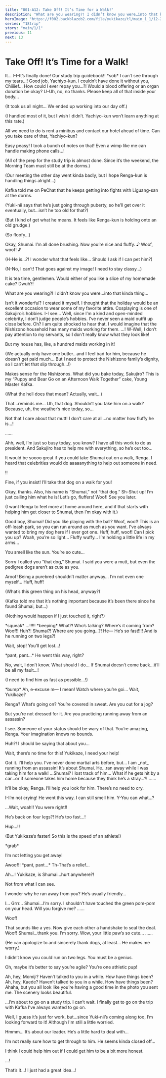 ```yaml
---
title: "001-A12: Take Off! It’s Time for a Walk!"
description: "What are you wearing?! I didn’t know you were…into that kinda thing…"
heroImage: "https://f002.backblazeb2.com/file/yukikaze/tl/main_1_1/12-2.jpg"
series: "18trip"
story: "main/1/1"
previous: 11
next: 13
---
```



# Take Off! It’s Time for a Walk!

<Divider loc="HAMA Tours - Office Floor" />

<StoryImg src="https://f002.backblazeb2.com/file/yukikaze/tl/main_1_1/12-1.jpg" alt="1" />

<Bubble character="Yachiyo">
It… I-I-It’s finally done! Our study trip guidebook!! &ast;sob&ast; I can’t see through my tears…!
</Bubble>

<Bubble mc>
Good job, Yachiyo-kun.
</Bubble>

<Bubble character="Yachiyo">
I couldn’t have done it without you, Chiiiief… How could I ever repay you…?! Would a blood offering or an organ donation be okay?
</Bubble>

<Bubble mc>
U-Uh, no, no thanks. Please keep all of that inside your body…

<p class="t">(It took us all night… We ended up working into our day off.)</p>

<p class="t">(I handled most of it, but I wish I didn’t. Yachiyo-kun won’t learn anything at this rate.)</p>

All we need to do is rent a minibus and contact our hotel ahead of time. Can you take care of that, Yachiyo-kun?
</Bubble>

<Bubble character="Yachiyo">
Easy peasy! I took a bunch of notes on that! Even a wimp like me can handle making phone calls…!
</Bubble>

<Bubble mc>
<p class="t">(All of the prep for the study trip is almost done. Since it’s the weekend, the Morning Team must still be at the dorms.)</p>

<p class="t">(Our meeting the other day went kinda badly, but I hope Renga-kun is handling things alright…)</p>

Kafka told me on PeChat that he keeps getting into fights with Liguang-san at the dorms.

<p class="t">(Yuki-nii says that he’s just going through puberty, so he’ll get over it eventually, but…isn’t he too old for that?)</p>

<p class="t">(But I kind of get what he means. It feels like Renga-kun is holding onto an old grudge.)</p>
</Bubble>

<Divider loc="HAMA House - Living Room" />

<Bubble character="Renga">
<p class="t">(So floofy…)</p>
</Bubble>

<Bubble character="Kafka">
Okay, Shumai. I’m all done brushing. Now you’re nice and fluffy.&nbsp;♪
</Bubble>

<Bubble character="Shumai">
Woof, woof!&nbsp;♪
</Bubble>

<Bubble character="Renga">
<p class="t">(H-He is…?! I wonder what that feels like… Should I ask if I can pet him?)</p>

<p class="t">(N-No, I can’t! That goes against my image! I need to stay classy…)</p>
</Bubble>

<StoryImg src="https://f002.backblazeb2.com/file/yukikaze/tl/main_1_1/12-2.jpg" alt="2" />

<Bubble character="Sakujiro">
It is tea time, gentlemen. Would either of you like a slice of my homemade cake?
</Bubble>

<Bubble character="Renga">
Dwuh?!

What are you wearing?! I didn’t know you were…into that kinda thing…
</Bubble>

<Bubble character="Sakujiro">
Isn’t it wonderful? I created it myself. I thought that the holiday would be an excellent occasion to wear some of my favorite attire.
</Bubble>

<Bubble character="Kafka">
Cosplaying is one of Sakujiro’s hobbies.
</Bubble>

<Bubble character="Renga">
I-I see… Well, since I’m a kind and open-minded celebrity, I don’t judge people’s hobbies. I’ve never seen a maid outfit up close before.
</Bubble>

<Bubble character="Sakujiro">
Oh? I am quite shocked to hear that. I would imagine that the Nishizono household has many maids working for them.
</Bubble>

<Bubble character="Renga">
…! W-Well, I don’t pay attention to my servants, so I don’t really know what they look like!

But my house has, like, a hundred maids working in it!

<p class="t">(We actually only have one butler…and I feel bad for him, because he doesn’t get paid much… But I need to protect the Nishizono family’s dignity, so I can’t let that slip through…!)</p>
</Bubble>

<Bubble character="Kafka">
Makes sense for the Nishizonos. What did you bake today, Sakujiro?
</Bubble>

<Bubble character="Sakujiro">
This is my “Puppy and Bear Go on an Afternoon Walk Together” cake, Young Master Kafka.
</Bubble>

<Bubble character="Renga">
<p class="t">(What the hell does that mean? Actually, wait…)</p>

That…reminds me… Uh, that dog. Shouldn’t you take him on a walk? Because, uh, the weather’s nice today, so…

Not that I care about that mutt! I don’t care at all…no matter how fluffy he is…!
</Bubble>

<Bubble character="Kafka">
……

Ahh, well, I’m just so busy today, you know? I have all this work to do as president. And Sakujiro has to help me with everything, so he’s out too…

It would be soooo great if you could take Shumai out on a walk, Renga. I heard that celebrities would do aaaaanything to help out someone in need.
</Bubble>

<Bubble character="Renga">
!!

Fine, if you insist! I’ll take that dog on a walk for you!
</Bubble>

<Bubble character="Kafka">
Okay, thanks. Also, his name is “Shumai,” not “that dog.”
</Bubble>

<Bubble character="Renga">
Sh-Shut up! I’m just calling him what he is! Let’s go, fluffers!
</Bubble>

<Bubble character="Shumai">
Woof!
</Bubble>

<Bubble character="Kafka">
See you later.

<p class="t">(I want Renga to feel more at home around here, and if that starts with helping him get closer to Shumai, then I’m okay with it.)</p>
</Bubble>

<Divider loc="Park" />

<StoryImg src="https://f002.backblazeb2.com/file/yukikaze/tl/main_1_1/12-3.jpg" alt="3" />

<Bubble character="Renga">
Good boy, Shumai! Did you like playing with the ball?
</Bubble>

<Bubble character="Shumai">
Woof, woof!
</Bubble>

<Bubble character="Renga">
This is an off-leash park, so you can run around as much as you want. I’ve always wanted to bring my dog here if I ever got one.
</Bubble>

<Bubble character="Shumai">
Huff, huff, woof!
</Bubble>

<Bubble character="Renga">
Can I pick you up? Woah, you’re so light… Fluffy wuffy… I’m holding a little life in my arms…

You smell like the sun. You’re so cute…

Sorry I called you “that dog,” Shumai. I said you were a mutt, but even the pedigree dogs aren’t as cute as you.
</Bubble>

<Bubble character="Shumai">
Aroof!
</Bubble>

<Bubble character="Renga">
Being a purebred shouldn’t matter anyway… I’m not even one myself…
</Bubble>

<Bubble character="Shumai">
Huff, huff!
</Bubble>

<Bubble character="Renga">
<p class="t">(What’s this green thing on his head, anyway?)</p>

<p class="t">(Kafka told me that it’s nothing important because it’s been there since he found Shumai, but…)</p>

<p class="t">(Nothing would happen if I just touched it, right?)</p>
</Bubble>

<StoryImg src="https://f002.backblazeb2.com/file/yukikaze/tl/main_1_1/12-4.jpg" alt="4" />

<Narration>
&ast;squeak&ast;
</Narration>

<Bubble character="Shumai">
…!!!!!
</Bubble>

<Narration>
&ast;beeping&ast;
</Narration>

<Bubble character="Shumai" name="Strange Voice" hidden>
&lt;&NoBreak;Emergency! Emergency! Please step away from the object!&NoBreak;&gt;
</Bubble>

<Bubble character="Renga">
What?! Who’s talking? Where’s it coming from?
</Bubble>

<Bubble character="Shumai">
Woof!!
</Bubble>

<StoryImg src="https://f002.backblazeb2.com/file/yukikaze/assets/obj/017.webp" alt="Shumai running on two legs" type="obj" />

<Bubble character="Renga">
Huh?! Shumai?! Where are you going…?! He&NoBreak;— He’s so fast!!!! And is he running on two legs?!

Wait, stop! You’ll get lost…!
</Bubble>

<Divider loc="HAMA Streets" />

<StoryImg src="https://f002.backblazeb2.com/file/yukikaze/tl/main_1_1/12-5.jpg" alt="5" />

<Bubble character="Renga">
&ast;pant, pant…&ast; He went this way, right?

No, wait, I don’t know. What should I do… If Shumai doesn’t come back…it’ll be all my fault…!

<p class="t">(I need to find him as fast as possible…!)</p>

&ast;bump&ast; Ah, e-excuse m&NoBreak;— I mean! Watch where you’re goi… Wait, Yukikaze?
</Bubble>

<Bubble character="Yukikaze">
Renga? What’s going on? You’re covered in sweat. Are you out for a jog?

But you’re not dressed for it. Are you practicing running away from an assassin?

I see. Someone of your status should be wary of that. You’re amazing, Renga. Your imagination knows no bounds.
</Bubble>

<Bubble character="Renga">
Huh?! I should be saying that about you…

Wait, there’s no time for this! Yukikaze, I need your help!
</Bubble>

<Bubble character="Yukikaze">
Got it. I’ll help you. I’ve never done martial arts before, but…
</Bubble>

<Bubble character="Renga">
I am _not_ running from an assassin! It’s about Shumai. He…ran away while I was taking him for a walk!
</Bubble>

<Bubble character="Yukikaze">
…Shumai?
</Bubble>

<Bubble character="Renga">
I lost track of him… What if he gets hit by a car…or if someone takes him home because they think he’s a stray…?!
</Bubble>

<Bubble character="Yukikaze">
……

It’ll be okay, Renga. I’ll help you look for him. There’s no need to cry.
</Bubble>

<Bubble character="Renga">
I-I’m not crying!
</Bubble>

<Bubble character="Yukikaze">
He went this way. I can still smell him.
</Bubble>

<Bubble character="Renga">
Y-You can what…?

…Wait, woah!! You were right!!

He’s back on four legs?! He’s too fast…!
</Bubble>

<Bubble character="Yukikaze">
Hup…!!
</Bubble>

<Bubble character="Renga">
<p class="t">(But Yukikaze’s faster! So this is the speed of an athlete!)</p>
</Bubble>

<StoryImg src="https://f002.backblazeb2.com/file/yukikaze/tl/main_1_1/12-6.jpg" alt="6" />

<Bubble character="Yukikaze">
&ast;grab&ast;

I’m not letting you get away!
</Bubble>

<Bubble character="Shumai">
Awoof!!
</Bubble>

<Bubble character="Renga">
&ast;pant, pant…&ast; Th-That’s a relief…

Ah…! Yukikaze, is Shumai…hurt anywhere?!
</Bubble>

<Bubble character="Yukikaze">
Not from what I can see.

I wonder why he ran away from you? He’s usually friendly…
</Bubble>

<Bubble character="Renga">
I…
</Bubble>

<Bubble character="Shumai">
Grrr…
</Bubble>

<Bubble character="Renga">
Shumai…I’m sorry. I shouldn’t have touched the green pom-pom on your head. Will you forgive me?
</Bubble>

<Bubble character="Shumai">
……

Woof!
</Bubble>

<Bubble character="Yukikaze">
That sounds like a yes. Now give each other a handshake to seal the deal.
</Bubble>

<Bubble character="Shumai">
Woof!
</Bubble>

<Bubble character="Renga">
Shumai…thank you. I’m sorry. Wow, your little paw’s so cute…
</Bubble>

<Bubble character="Yukikaze">
……

<p class="t">(He can apologize to and sincerely thank dogs, at least… He makes me worry.)</p>
</Bubble>

<Bubble character="Renga">
I didn’t know you could run on two legs. You must be a genius.

Oh, maybe it’s better to say you’re agile? You’re one athletic pup!
</Bubble>

<Divider loc="HAMA House - Single Dorm" />

<Diff g="m"><StoryImg src="https://f002.backblazeb2.com/file/yukikaze/assets/bg/00_016_020.jpg" alt="Dorm" type="bg" /></Diff>
<Diff g="f"><StoryImg src="https://f002.backblazeb2.com/file/yukikaze/assets/bg/00_017_020.jpg" alt="Dorm" type="bg" /></Diff>

<Diff g="m">
<Bubble mc>
Ah, hey, Momiji? Haven’t talked to you in a while. How have things been?
</Bubble>

<Bubble character="Momiji" hidden>
Same as always. Mom and Dad are still doing way too much.
</Bubble>
</Diff>
<Diff g="f">
<Bubble mc>
Ah, hey, Kaede? Haven’t talked to you in a while. How have things been?
</Bubble>

<Bubble character="Kaede" hidden>
Same as always. Mom and Dad are still doing way too much.
</Bubble>
</Diff>

<Bubble mc>
Ahaha, but you all look like you’re having a good time in the photo you sent me. The scenery looks beautiful.

…I’m about to go on a study trip. I can’t wait. I finally get to go on the trip with Kafka I’ve always wanted to go on.

Well, I guess it’s just for work, but…since Yuki-nii’s coming along too, I’m looking forward to it! Although I'm still a little worried.
</Bubble>

<Diff g="m">
<Bubble character="Momiji" hidden>
I’d love to see Kafka and Yuki-nii again once I get back home. What kinda things are you worried about?
</Bubble>
</Diff>
<Diff g="f">
<Bubble character="Kaede" hidden>
I’d love to see Kafka and Yuki-nii again once I get back home. What kinda things are you worried about?
</Bubble>
</Diff>

<Bubble mc>
Hmmm… It’s about our leader. He’s a little hard to deal with…

I’m not really sure how to get through to him. He seems kinda closed off…

I think I could help him out if I could get him to be a bit more honest.
</Bubble>

<Diff g="m">
<Bubble character="Momiji" hidden>
You said the same thing when you met Kafka for the first time. What did you do back then?
</Bubble>
</Diff>
<Diff g="f">
<Bubble character="Kaede" hidden>
You said the same thing when you met Kafka for the first time. What did you do back then?
</Bubble>
</Diff>

<Bubble mc>
…!

That’s it…! I just had a great idea…!
</Bubble>

